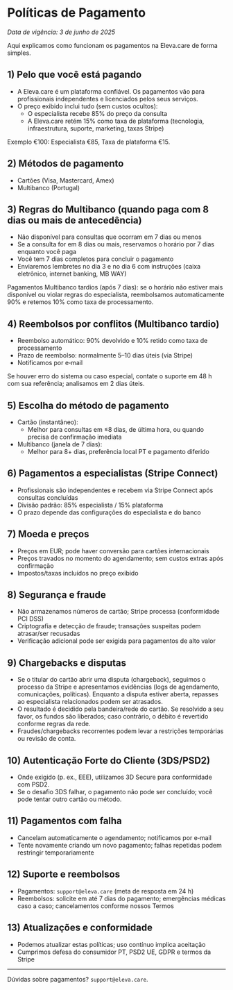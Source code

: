 # Políticas de Pagamento

_Data de vigência: 3 de junho de 2025_

Aqui explicamos como funcionam os pagamentos na Eleva.care de forma simples.

## 1) Pelo que você está pagando

- A Eleva.care é um plataforma confiável. Os pagamentos vão para profissionais independentes e licenciados pelos seus serviços.
- O preço exibido inclui tudo (sem custos ocultos):
  - O especialista recebe 85% do preço da consulta
  - A Eleva.care retém 15% como taxa de plataforma (tecnologia, infraestrutura, suporte, marketing, taxas Stripe)

Exemplo €100: Especialista €85, Taxa de plataforma €15.

## 2) Métodos de pagamento

- Cartões (Visa, Mastercard, Amex)
- Multibanco (Portugal)

## 3) Regras do Multibanco (quando paga com 8 dias ou mais de antecedência)

- Não disponível para consultas que ocorram em 7 dias ou menos
- Se a consulta for em 8 dias ou mais, reservamos o horário por 7 dias enquanto você paga
- Você tem 7 dias completos para concluir o pagamento
- Enviaremos lembretes no dia 3 e no dia 6 com instruções (caixa eletrônico, internet banking, MB WAY)

Pagamentos Multibanco tardios (após 7 dias): se o horário não estiver mais disponível ou violar regras do especialista, reembolsamos automaticamente 90% e retemos 10% como taxa de processamento.

## 4) Reembolsos por conflitos (Multibanco tardio)

- Reembolso automático: 90% devolvido e 10% retido como taxa de processamento
- Prazo de reembolso: normalmente 5–10 dias úteis (via Stripe)
- Notificamos por e‑mail

Se houver erro do sistema ou caso especial, contate o suporte em 48 h com sua referência; analisamos em 2 dias úteis.

## 5) Escolha do método de pagamento

- Cartão (instantâneo):
  - Melhor para consultas em ≤8 dias, de última hora, ou quando precisa de confirmação imediata
- Multibanco (janela de 7 dias):
  - Melhor para 8+ dias, preferência local PT e pagamento diferido

## 6) Pagamentos a especialistas (Stripe Connect)

- Profissionais são independentes e recebem via Stripe Connect após consultas concluídas
- Divisão padrão: 85% especialista / 15% plataforma
- O prazo depende das configurações do especialista e do banco

## 7) Moeda e preços

- Preços em EUR; pode haver conversão para cartões internacionais
- Preços travados no momento do agendamento; sem custos extras após confirmação
- Impostos/taxas incluídos no preço exibido

## 8) Segurança e fraude

- Não armazenamos números de cartão; Stripe processa (conformidade PCI DSS)
- Criptografia e detecção de fraude; transações suspeitas podem atrasar/ser recusadas
- Verificação adicional pode ser exigida para pagamentos de alto valor

## 9) Chargebacks e disputas

- Se o titular do cartão abrir uma disputa (chargeback), seguimos o processo da Stripe e apresentamos evidências (logs de agendamento, comunicações, políticas). Enquanto a disputa estiver aberta, repasses ao especialista relacionados podem ser atrasados.
- O resultado é decidido pela bandeira/rede do cartão. Se resolvido a seu favor, os fundos são liberados; caso contrário, o débito é revertido conforme regras da rede.
- Fraudes/chargebacks recorrentes podem levar a restrições temporárias ou revisão de conta.

## 10) Autenticação Forte do Cliente (3DS/PSD2)

- Onde exigido (p. ex., EEE), utilizamos 3D Secure para conformidade com PSD2.
- Se o desafio 3DS falhar, o pagamento não pode ser concluído; você pode tentar outro cartão ou método.

## 11) Pagamentos com falha

- Cancelam automaticamente o agendamento; notificamos por e‑mail
- Tente novamente criando um novo pagamento; falhas repetidas podem restringir temporariamente

## 12) Suporte e reembolsos

- Pagamentos: `support@eleva.care` (meta de resposta em 24 h)
- Reembolsos: solicite em até 7 dias do pagamento; emergências médicas caso a caso; cancelamentos conforme nossos Termos

## 13) Atualizações e conformidade

- Podemos atualizar estas políticas; uso contínuo implica aceitação
- Cumprimos defesa do consumidor PT, PSD2 UE, GDPR e termos da Stripe

---

Dúvidas sobre pagamentos? `support@eleva.care`.

